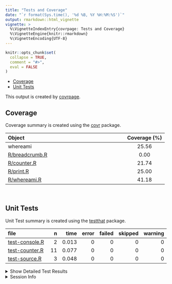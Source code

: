 ```yaml
---
title: "Tests and Coverage"
date: "`r format(Sys.time(), '%d %B, %Y %H:%M:%S')`"
output: rmarkdown::html_vignette
vignette: >
  %\VignetteIndexEntry{covrpage: Tests and Coverage}
  %\VignetteEngine{knitr::rmarkdown}
  %\VignetteEncoding{UTF-8}
---
```

  
```r
knitr::opts_chunk$set(
  collapse = TRUE,
  comment = "#>",
  eval = FALSE
)
```

<!--- Placeholder for tests/README.md Do Not Edit--->
  - [Coverage](#coverage)
  - [Unit Tests](#unit-tests)

This output is created by
[covrpage](https://github.com/metrumresearchgroup/covrpage).

## Coverage

Coverage summary is created using the
[covr](https://github.com/r-lib/covr) package.

| Object                              | Coverage (%) |
| :---------------------------------- | :----------: |
| whereami                            |    25.56     |
| [R/breadcrumb.R](https://github.com/yonicd/whereami/tree/tests/R/breadcrumb.R) |     0.00     |
| [R/counter.R](https://github.com/yonicd/whereami/tree/tests/R/counter.R)       |    21.74     |
| [R/print.R](https://github.com/yonicd/whereami/tree/tests/R/print.R)           |    25.00     |
| [R/whereami.R](https://github.com/yonicd/whereami/tree/tests/R/whereami.R)     |    41.18     |

<br>

## Unit Tests

Unit Test summary is created using the
[testthat](https://github.com/r-lib/testthat)
package.

| file                                      |  n |  time | error | failed | skipped | warning |
| :---------------------------------------- | -: | ----: | ----: | -----: | ------: | ------: |
| [test-console.R](https://github.com/yonicd/whereami/tree/tests/tests/testthat/test-console.R) |  2 | 0.013 |     0 |      0 |       0 |       0 |
| [test-counter.R](https://github.com/yonicd/whereami/tree/tests/tests/testthat/test-counter.R) | 11 | 0.077 |     0 |      0 |       0 |       0 |
| [test-source.R](https://github.com/yonicd/whereami/tree/tests/tests/testthat/test-source.R)   |  3 | 0.048 |     0 |      0 |       0 |       0 |

<details closed>

<summary> Show Detailed Test Results
</summary>

| file                                          | context               | test                                    | status | n |  time |
| :-------------------------------------------- | :-------------------- | :-------------------------------------- | :----- | -: | ----: |
| [test-console.R](https://github.com/yonicd/whereami/tree/tests/tests/testthat/test-console.R#L9)  | console functionality | console functionality: class            | PASS   | 1 | 0.012 |
| [test-console.R](https://github.com/yonicd/whereami/tree/tests/tests/testthat/test-console.R#L13) | console functionality | console functionality: value            | PASS   | 1 | 0.001 |
| [test-counter.R](https://github.com/yonicd/whereami/tree/tests/tests/testthat/test-counter.R#L8)  | counter functionality | counter flow: no counter exists         | PASS   | 1 | 0.002 |
| [test-counter.R](https://github.com/yonicd/whereami/tree/tests/tests/testthat/test-counter.R#L14) | counter functionality | counter flow: initial                   | PASS   | 1 | 0.030 |
| [test-counter.R](https://github.com/yonicd/whereami/tree/tests/tests/testthat/test-counter.R#L18) | counter functionality | counter flow: check counter was created | PASS   | 1 | 0.001 |
| [test-counter.R](https://github.com/yonicd/whereami/tree/tests/tests/testthat/test-counter.R#L22) | counter functionality | counter flow: counter name              | PASS   | 1 | 0.002 |
| [test-counter.R](https://github.com/yonicd/whereami/tree/tests/tests/testthat/test-counter.R#L26) | counter functionality | counter flow: counter bump              | PASS   | 1 | 0.018 |
| [test-counter.R](https://github.com/yonicd/whereami/tree/tests/tests/testthat/test-counter.R#L30) | counter functionality | counter flow: counter state             | PASS   | 1 | 0.003 |
| [test-counter.R](https://github.com/yonicd/whereami/tree/tests/tests/testthat/test-counter.R#L34) | counter functionality | counter flow: cat\_whereami             | PASS   | 1 | 0.016 |
| [test-counter.R](https://github.com/yonicd/whereami/tree/tests/tests/testthat/test-counter.R#L38) | counter functionality | counter flow: multiple counter states   | PASS   | 1 | 0.001 |
| [test-counter.R](https://github.com/yonicd/whereami/tree/tests/tests/testthat/test-counter.R#L42) | counter functionality | counter flow: multiple counter names    | PASS   | 1 | 0.001 |
| [test-counter.R](https://github.com/yonicd/whereami/tree/tests/tests/testthat/test-counter.R#L47) | counter functionality | counter flow: reset item                | PASS   | 1 | 0.001 |
| [test-counter.R](https://github.com/yonicd/whereami/tree/tests/tests/testthat/test-counter.R#L52) | counter functionality | counter flow: reset all                 | PASS   | 1 | 0.002 |
| [test-source.R](https://github.com/yonicd/whereami/tree/tests/tests/testthat/test-source.R#L8)    | source functionality  | source calls: direct call               | PASS   | 1 | 0.013 |
| [test-source.R](https://github.com/yonicd/whereami/tree/tests/tests/testthat/test-source.R#L12)   | source functionality  | source calls: path expand               | PASS   | 1 | 0.016 |
| [test-source.R](https://github.com/yonicd/whereami/tree/tests/tests/testthat/test-source.R#L16)   | source functionality  | source calls: print                     | PASS   | 1 | 0.019 |

</details>

<details>

<summary> Session Info </summary>

| Field    | Value                               |
| :------- | :---------------------------------- |
| Version  | R version 3.5.1 (2018-07-02)        |
| Platform | x86\_64-apple-darwin15.6.0 (64-bit) |
| Running  | macOS 10.14.4                       |
| Language | en\_US                              |
| Timezone | America/New\_York                   |

| Package  | Version |
| :------- | :------ |
| testthat | 2.0.1   |
| covr     | 3.2.1   |
| covrpage | 0.0.70  |

</details>

<!--- Final Status : pass --->
